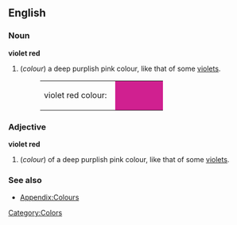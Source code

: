 ==English==

===Noun===
'''violet red'''
#(''colour'') a deep purplish pink colour, like that of some [[violet]]s.
#:<table><tr><td>violet red colour: &nbsp;</td><td bgcolor="#D02090" width="80">&nbsp; </td></tr></table>

===Adjective===
'''violet red'''
#(''colour'') of a deep purplish pink colour, like that of some [[violet]]s.

===See also===
*[[Wiktionary_Appendix:Colours|Appendix:Colours]]

[[Category:Colors]]